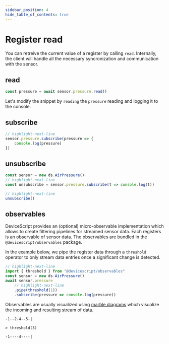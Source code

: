 ```yaml
---
sidebar_position: 4
hide_table_of_contents: true
---
```


# Register read

You can retreive the current value of a register by calling `read`.
Internally, the client will handle all the necessary syncronization and communication with the sensor.

## read

```ts skip no-run
const pressure = await sensor.pressure.read()
```

Let's modify the snippet by `reading` the `pressure` reading
and logging it to the console.

## subscribe

```ts skip
// highlight-next-line
sensor.pressure.subscribe(pressure => {
    console.log(pressure)
})
```

## unsubscribe

```ts edit
const sensor = new ds.AirPressure()
// highlight-next-line
const unsubscribe = sensor.pressure.subscribe(t => console.log(t))

// highlight-next-line
unsubscribe()
```

## observables

DeviceScript provides an (optional) micro-observable implementation which allows to create filtering pipelines for streamed sensor data. Each registers is an observable of sensor data.
The observables are bundled in the `@devicescript/observables` package.

In the example below, we pipe the register data through a `threshold` operator to only stream data entries once a significant change is detected.

```ts skip
// highlight-next-line
import { threshold } from "@devicescript/observables"
const sensor = new ds.AirPressure()
await sensor.pressure
    // highlight-next-line
    .pipe(threshold(1))
    .subscribe(pressure => console.log(pressure))
```

Observables are usually visualized using [marble diagrams](https://swirly.dev/) which visualize the incoming and resulting stream of data.

```rx
-1--2-4--5-|

> threshold(3)

-1----4----|
```
